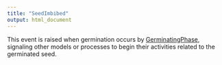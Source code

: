 ```yaml
---
title: "SeedImbibed"
output: html_document
---
```



This event is raised when germination occurs by [GerminatingPhase](/docs/Models/PMF/Phenology/Phases/GerminatingPhase.qmd), signaling other models or processes to begin their activities related to the germinated seed.
